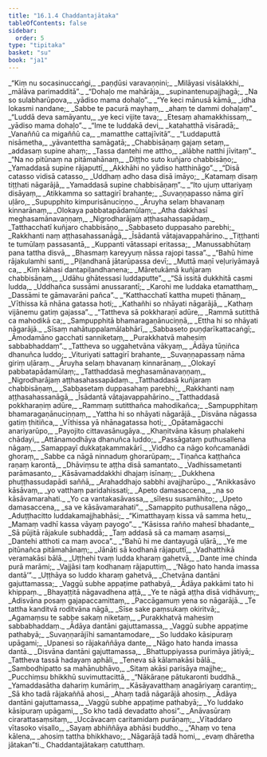 ```yaml
---
title: "16.1.4 Chaddantajātaka"
tableOfContents: false
sidebar:
  order: 5
type: "tipitaka"
basket: "su"
book: "ja1"
---
```



<DynamicBreadcrumb />

<Division number="97" book="ja1" bookNo="22" page="198">

<Paragraph number="3355" type="verses" book="ja1">
_“Kiṃ nu socasinuccaṅgi,_  
_paṇḍūsi varavaṇṇini;_  
_Milāyasi visālakkhi,_  
_mālāva parimadditā”._  

</Paragraph>

</Division>
<Division number="98" book="ja1" bookNo="22" page="198">

<Paragraph number="3356" type="verses" book="ja1">
_“Dohaḷo me mahārāja,_  
_supinantenupajjhagā;_  
_Na so sulabharūpova,_  
_yādiso mama dohaḷo”._  

</Paragraph>

</Division>
<Division number="99" book="ja1" bookNo="22" page="198">

<Paragraph number="3357" type="verses" book="ja1">
_“Ye keci mānusā kāmā,_  
_idha lokasmi nandane;_  
_Sabbe te pacurā mayhaṃ,_  
_ahaṃ te dammi dohaḷaṃ”._  

</Paragraph>

</Division>
<Division number="100" book="ja1" bookNo="22" page="198">

<Paragraph number="3358" type="verses" book="ja1">
_“Luddā deva samāyantu,_  
_ye keci vijite tava;_  
_Etesaṃ ahamakkhissaṃ,_  
_yādiso mama dohaḷo”._  

</Paragraph>

</Division>
<Division number="101" book="ja1" bookNo="22" page="198">

<Paragraph number="3359" type="verses" book="ja1">
_“Ime te luddakā devi,_  
_katahatthā visāradā;_  
_Vanaññū ca migaññū ca,_  
_mamatthe cattajīvitā”._  

</Paragraph>

</Division>
<Division number="102" book="ja1" bookNo="22" page="198">

<Paragraph number="3360" type="verses" book="ja1">
_“Luddaputtā nisāmetha,_  
_yāvantettha samāgatā;_  
_Chabbisāṇaṃ gajaṃ setaṃ,_  
_addasaṃ supine ahaṃ;_  
_Tassa dantehi me attho,_  
_alābhe natthi jīvitaṃ”._  

</Paragraph>

</Division>
<Division number="103" book="ja1" bookNo="22" page="198">

<Paragraph number="3361" type="verses" book="ja1">
_“Na no pitūnaṃ na pitāmahānaṃ,_  
_Diṭṭho suto kuñjaro chabbisāṇo;_  
_Yamaddasā supine rājaputtī,_  
_Akkhāhi no yādiso hatthināgo”._  

</Paragraph>

</Division>
<Division number="104" book="ja1" bookNo="22" page="198">

<Paragraph number="3362" type="verses" book="ja1">
_“Disā catasso vidisā catasso,_  
_Uddhaṃ adho dasa disā imāyo;_  
_Katamaṃ disaṃ tiṭṭhati nāgarājā,_  
_Yamaddasā supine chabbisāṇaṃ”._  

</Paragraph>

</Division>
<Division number="105" book="ja1" bookNo="22" page="198">

<Paragraph number="3363" type="verses" book="ja1">
_“Ito ujuṃ uttariyaṃ disāyaṃ,_  
_Atikkamma so sattagirī brahante;_  
_Suvaṇṇapasso nāma girī uḷāro,_  
_Supupphito kimpurisānuciṇṇo._  

</Paragraph>

</Division>
<Division number="106" book="ja1" bookNo="22" page="199">

<Paragraph number="3364" type="verses" book="ja1">
_Āruyha selaṃ bhavanaṃ kinnarānaṃ,_  
_Olokaya pabbatapādamūlaṃ;_  
_Atha dakkhasī meghasamānavaṇṇaṃ,_  
_Nigrodharājaṃ aṭṭhasahassapādaṃ._  

</Paragraph>

</Division>
<Division number="107" book="ja1" bookNo="22" page="199">

<Paragraph number="3365" type="verses" book="ja1">
_Tatthacchatī kuñjaro chabbisāṇo,_  
_Sabbaseto duppasaho parebhi;_  
_Rakkhanti naṃ aṭṭhasahassanāgā,_  
_Īsādantā vātajavappahārino._  

</Paragraph>

</Division>
<Division number="108" book="ja1" bookNo="22" page="199">

<Paragraph number="3366" type="verses" book="ja1">
_Tiṭṭhanti te tumūlaṃ passasantā,_  
_Kuppanti vātassapi eritassa;_  
_Manussabhūtaṃ pana tattha disvā,_  
_Bhasmaṃ kareyyuṃ nāssa rajopi tassa”._  

</Paragraph>

</Division>
<Division number="109" book="ja1" bookNo="22" page="199">

<Paragraph number="3367" type="verses" book="ja1">
_“Bahū hime rājakulamhi santi,_  
_Piḷandhanā jātarūpassa devī;_  
_Muttā maṇī veḷuriyāmayā ca,_  
_Kiṃ kāhasi dantapiḷandhanena;_  
_Māretukāmā kuñjaraṃ chabbisāṇaṃ,_  
_Udāhu ghātessasi luddaputte”._  

</Paragraph>

</Division>
<Division number="110" book="ja1" bookNo="22" page="199">

<Paragraph number="3368" type="verses" book="ja1">
_“Sā issitā dukkhitā casmi ludda,_  
_Uddhañca sussāmi anussarantī;_  
_Karohi me luddaka etamatthaṃ,_  
_Dassāmi te gāmavarāni pañca”._  

</Paragraph>

</Division>
<Division number="111" book="ja1" bookNo="22" page="199">

<Paragraph number="3369" type="verses" book="ja1">
_“Katthacchatī kattha mupeti ṭhānaṃ,_  
_Vīthissa kā nhāna gatassa hoti;_  
_Kathañhi so nhāyati nāgarājā,_  
_Kathaṃ vijānemu gatiṃ gajassa”._  

</Paragraph>

</Division>
<Division number="112" book="ja1" bookNo="22" page="199">

<Paragraph number="3370" type="verses" book="ja1">
_“Tattheva sā pokkharaṇī adūre,_  
_Rammā sutitthā ca mahodikā ca;_  
_Sampupphitā bhamaragaṇānuciṇṇā,_  
_Ettha hi so nhāyati nāgarājā._  

</Paragraph>

</Division>
<Division number="113" book="ja1" bookNo="22" page="200">

<Paragraph number="3371" type="verses" book="ja1">
_Sīsaṃ nahātuppalamālabhārī,_  
_Sabbaseto puṇḍarīkattacaṅgī;_  
_Āmodamāno gacchati sanniketaṃ,_  
_Purakkhatvā mahesiṃ sabbabhaddaṃ”._  

</Paragraph>

</Division>
<Division number="114" book="ja1" bookNo="22" page="216">

<Paragraph number="3372" type="verses" book="ja1">
_Tattheva so uggahetvāna vākyaṃ,_  
_Ādāya tūṇiñca dhanuñca luddo;_  
_Vituriyati sattagirī brahante,_  
_Suvaṇṇapassaṃ nāma giriṃ uḷāraṃ._  

</Paragraph>

</Division>
<Division number="115" book="ja1" bookNo="22" page="217">

<Paragraph number="3373" type="verses" book="ja1">
_Āruyha selaṃ bhavanaṃ kinnarānaṃ,_  
_Olokayī pabbatapādamūlaṃ;_  
_Tatthaddasā meghasamānavaṇṇaṃ,_  
_Nigrodharājaṃ aṭṭhasahassapādaṃ._  

</Paragraph>

</Division>
<Division number="116" book="ja1" bookNo="22" page="217">

<Paragraph number="3374" type="verses" book="ja1">
_Tatthaddasā kuñjaraṃ chabbisāṇaṃ,_  
_Sabbasetaṃ duppasahaṃ parebhi;_  
_Rakkhanti naṃ aṭṭhasahassanāgā,_  
_Īsādantā vātajavappahārino._  

</Paragraph>

</Division>
<Division number="117" book="ja1" bookNo="22" page="217">

<Paragraph number="3375" type="verses" book="ja1">
_Tatthaddasā pokkharaṇiṃ adūre,_  
_Rammaṃ sutitthañca mahodikañca;_  
_Sampupphitaṃ bhamaragaṇānuciṇṇaṃ,_  
_Yattha hi so nhāyati nāgarājā._  

</Paragraph>

</Division>
<Division number="118" book="ja1" bookNo="22" page="217">

<Paragraph number="3376" type="verses" book="ja1">
_Disvāna nāgassa gatiṃ ṭhitiñca,_  
_Vīthissa yā nhānagatassa hoti;_  
_Opātamāgacchi anariyarūpo,_  
_Payojito cittavasānugāya._  

</Paragraph>

</Division>
<Division number="119" book="ja1" bookNo="22" page="217">

<Paragraph number="3377" type="verses" book="ja1">
_Khaṇitvāna kāsuṃ phalakehi chādayi,_  
_Attānamodhāya dhanuñca luddo;_  
_Passāgataṃ puthusallena nāgaṃ,_  
_Samappayī dukkaṭakammakārī._  

</Paragraph>

</Division>
<Division number="120" book="ja1" bookNo="22" page="217">

<Paragraph number="3378" type="verses" book="ja1">
_Viddho ca nāgo koñcamanādi ghoraṃ,_  
_Sabbe ca nāgā ninnaduṃ ghorarūpaṃ;_  
_Tiṇañca kaṭṭhañca raṇaṃ karontā,_  
_Dhāviṃsu te aṭṭha disā samantato._  

</Paragraph>

</Division>
<Division number="121" book="ja1" bookNo="22" page="170">

<Paragraph number="3379" type="verses" book="ja1">
_Vadhissametanti parāmasanto,_  
_Kāsāvamaddakkhi dhajaṃ isīnaṃ;_  
_Dukkhena phuṭṭhassudapādi saññā,_  
_Arahaddhajo sabbhi avajjharūpo._  

</Paragraph>

</Division>
<Division number="122" book="ja1" bookNo="22" page="170">

<Paragraph number="3380" type="verses" book="ja1">
_“Anikkasāvo kāsāvaṃ,_  
_yo vatthaṃ paridahissati;_  
_Apeto damasaccena,_  
_na so kāsāvamarahati._  

</Paragraph>

</Division>
<Division number="123" book="ja1" bookNo="22" page="170">

<Paragraph number="3381" type="verses" book="ja1">
_Yo ca vantakasāvassa,_  
_sīlesu susamāhito;_  
_Upeto damasaccena,_  
_sa ve kāsāvamarahati”._  

</Paragraph>

</Division>
<Division number="124" book="ja1" bookNo="22" page="170">

<Paragraph number="3382" type="verses" book="ja1">
_Samappito puthusallena nāgo,_  
_Aduṭṭhacitto luddakamajjhabhāsi;_  
_“Kimatthayaṃ kissa vā samma hetu,_  
_Mamaṃ vadhī kassa vāyaṃ payogo”._  

</Paragraph>

</Division>
<Division number="125" book="ja1" bookNo="22" page="170">

<Paragraph number="3383" type="verses" book="ja1">
_“Kāsissa rañño mahesī bhadante,_  
_Sā pūjitā rājakule subhaddā;_  
_Taṃ addasā sā ca mamaṃ asaṃsi,_  
_Dantehi atthoti ca maṃ avoca”._  

</Paragraph>

</Division>
<Division number="126" book="ja1" bookNo="22" page="170">

<Paragraph number="3384" type="verses" book="ja1">
_“Bahū hi me dantayugā uḷārā,_  
_Ye me pitūnañca pitāmahānaṃ;_  
_Jānāti sā kodhanā rājaputtī,_  
_Vadhatthikā veramakāsi bālā._  

</Paragraph>

</Division>
<Division number="127" book="ja1" bookNo="22" page="170">

<Paragraph number="3385" type="verses" book="ja1">
_Uṭṭhehi tvaṃ ludda kharaṃ gahetvā,_  
_Dante ime chinda purā marāmi;_  
_Vajjāsi taṃ kodhanaṃ rājaputtiṃ,_  
_‘Nāgo hato handa imassa dantā’”._  

</Paragraph>

</Division>
<Division number="128" book="ja1" bookNo="22" page="170">

<Paragraph number="3386" type="verses" book="ja1">
_Uṭṭhāya so luddo kharaṃ gahetvā,_  
_Chetvāna dantāni gajuttamassa;_  
_Vaggū subhe appaṭime pathabyā,_  
_Ādāya pakkāmi tato hi khippaṃ._  

</Paragraph>

</Division>
<Division number="129" book="ja1" bookNo="22" page="171">

<Paragraph number="3387" type="verses" book="ja1">
_Bhayaṭṭitā nāgavadhena aṭṭā,_  
_Ye te nāgā aṭṭha disā vidhāvuṃ;_  
_Adisvāna posaṃ gajapaccamittaṃ,_  
_Paccāgamuṃ yena so nāgarājā._  

</Paragraph>

</Division>
<Division number="130" book="ja1" bookNo="22" page="171">

<Paragraph number="3388" type="verses" book="ja1">
_Te tattha kanditvā roditvāna nāgā,_  
_Sīse sake paṃsukaṃ okiritvā;_  
_Agamaṃsu te sabbe sakaṃ niketaṃ,_  
_Purakkhatvā mahesiṃ sabbabhaddaṃ._  

</Paragraph>

</Division>
<Division number="131" book="ja1" bookNo="22" page="171">

<Paragraph number="3389" type="verses" book="ja1">
_Ādāya dantāni gajuttamassa,_  
_Vaggū subhe appaṭime pathabyā;_  
_Suvaṇṇarājīhi samantamodare,_  
_So luddako kāsipuraṃ upāgami;_  
_Upanesi so rājakaññāya dante,_  
_Nāgo hato handa imassa dantā._  

</Paragraph>

</Division>
<Division number="132" book="ja1" bookNo="22" page="171">

<Paragraph number="3390" type="verses" book="ja1">
_Disvāna dantāni gajuttamassa,_  
_Bhattuppiyassa purimāya jātiyā;_  
_Tattheva tassā hadayaṃ aphāli,_  
_Teneva sā kālamakāsi bālā._  

</Paragraph>

</Division>
<Division number="133" book="ja1" bookNo="22" page="153">

<Paragraph number="3391" type="verses" book="ja1">
_Sambodhipatto sa mahānubhāvo,_  
_Sitaṃ akāsi parisāya majjhe;_  
_Pucchiṃsu bhikkhū suvimuttacittā,_  
_“Nākāraṇe pātukaronti buddhā._  

</Paragraph>

</Division>
<Division number="134" book="ja1" bookNo="22" page="153">

<Paragraph number="3392" type="verses" book="ja1">
_Yamaddasātha dahariṃ kumāriṃ,_  
_Kāsāyavatthaṃ anagāriyaṃ carantiṃ;_  
_Sā kho tadā rājakaññā ahosi,_  
_Ahaṃ tadā nāgarājā ahosiṃ._  

</Paragraph>

</Division>
<Division number="135" book="ja1" bookNo="22" page="153">

<Paragraph number="3393" type="verses" book="ja1">
_Ādāya dantāni gajuttamassa,_  
_Vaggū subhe appaṭime pathabyā;_  
_Yo luddako kāsipuraṃ upāgami,_  
_So kho tadā devadatto ahosi”._  

</Paragraph>

</Division>
<Division number="136" book="ja1" bookNo="22" page="154">

<Paragraph number="3394" type="verses" book="ja1">
_Anāvasūraṃ cirarattasaṃsitaṃ,_  
_Uccāvacaṃ caritamidaṃ purāṇaṃ;_  
_Vītaddaro vītasoko visallo,_  
_Sayaṃ abhiññāya abhāsi buddho._  

</Paragraph>

</Division>
<Division number="137" book="ja1" bookNo="22" page="154">

<Paragraph number="3395" type="verses" book="ja1">
_“Ahaṃ vo tena kālena,_  
_ahosiṃ tattha bhikkhavo;_  
_Nāgarājā tadā homi,_  
_evaṃ dhāretha jātakan”ti._  


</Paragraph>
</Division>

<Paragraph number="3396" type="center" book="ja1">
Chaddantajātakaṃ catutthaṃ.
</Paragraph>